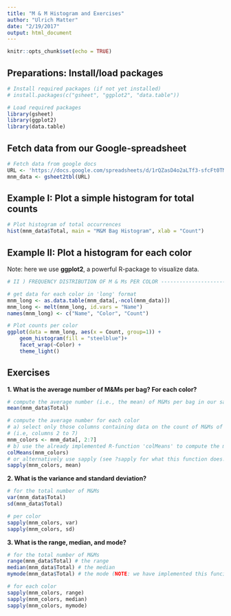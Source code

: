 ```yaml
---
title: "M & M Histogram and Exercises"
author: "Ulrich Matter"
date: "2/19/2017"
output: html_document
---
```


```r
knitr::opts_chunk$set(echo = TRUE)
```

## Preparations: Install/load packages

```r
# Install required packages (if not yet installed)
# install.packages(c("gsheet", "ggplot2", "data.table"))

# Load required packages
library(gsheet)
library(ggplot2)
library(data.table)

```

## Fetch data from our Google-spreadsheet

```r
# Fetch data from google docs
URL <- 'https://docs.google.com/spreadsheets/d/1rQZasD4o2aLTf3-sfcFt0TMiRJudWOR_qW7ZXgw8Jt8/edit?usp=sharing'
mnm_data <- gsheet2tbl(URL)
```


## Example I: Plot a simple histogram for total counts
```r
# Plot histogram of total occurrences
hist(mnm_data$Total, main = "M&M Bag Histogram", xlab = "Count")

```

## Example II: Plot a histogram for each color
Note: here we use **ggplot2**, a powerful R-package to visualize data.
```r
# II ) FREQUENCY DISTRIBUTION OF M & Ms PER COLOR ---------------------------------------------------------------

# get data for each color in 'long' format
mnm_long <- as.data.table(mnm_data[,-ncol(mnm_data)])
mnm_long <- melt(mnm_long, id.vars = "Name")
names(mnm_long) <- c("Name", "Color", "Count")

# Plot counts per color
ggplot(data = mnm_long, aes(x = Count, group=1)) +
    geom_histogram(fill = "steelblue")+
    facet_wrap(~Color) +
    theme_light()
```



## Exercises 

**1. What is the average number of M&Ms per bag? For each color?**

```r
# compute the average number (i.e., the mean) of M&Ms per bag in our sample
mean(mnm_data$Total)

# compute the average number for each color
# a) select only those columns containing data on the count of M&Ms of a specific color
# (i.e, columns 2 to 7)
mnm_colors <- mnm_data[, 2:7]
# b) use the already implemented R-function 'colMeans' to compute the mean for each column (color)
colMeans(mnm_colors)
# or alternatively use sapply (see ?sapply for what this function does!)
sapply(mnm_colors, mean)

```

**2. What is the variance and standard deviation?**

```r

# for the total number of M&Ms
var(mnm_data$Total)
sd(mnm_data$Total)

# per color
sapply(mnm_colors, var)
sapply(mnm_colors, sd)

```

**3. What is the range, median, and mode?**

```r
# for the total number of M&Ms
range(mnm_data$Total) # the range
median(mnm_data$Total) # the median
mymode(mnm_data$Total) # the mode (NOTE: we have implemented this funciton ourselves, see above!)

# for each color
sapply(mnm_colors, range)
sapply(mnm_colors, median)
sapply(mnm_colors, mymode)
```

